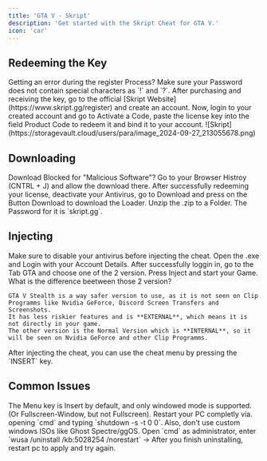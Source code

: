 ```yaml
---
title: 'GTA V - Skript'
description: 'Get started with the Skript Cheat for GTA V.'
icon: 'car'
---
```


## Redeeming the Key

<Warning>
    Getting an error during the register Process? Make sure your Password does not contain special characters as `!` and `?`.
</Warning>

<Steps>
    <Step title="First Step">
        After purchasing and receiving the key, go to the official [Skript Website](https://www.skript.gg/register) and create an account.
    </Step>
    <Step title="Second Step">
        Now, login to your created account and go to Activate a Code, paste the license key into the field Product Code to redeem it and bind it to your account.
    </Step>
</Steps>

<Frame>
    ![Skript](https://storagevault.cloud/users/para/image_2024-09-27_213055678.png)
</Frame>

## Downloading

<Note>
    Download Blocked for "Malicious Software"? Go to your Browser Histroy (CNTRL + J) and allow the download there.
</Note>

<Steps>
    <Step title="First Step">
        After successfully redeeming your license, deactivate your Antivirus, go to Download and press on the Button Download to download the Loader.
    </Step>
    <Step title="Second Step">
        Unzip the .zip to a Folder. The Password for it is `skript.gg`.
    </Step>
</Steps>

## Injecting 

<Note>
    Make sure to disable your antivirus before injecting the cheat.
</Note>

<Steps>
    <Step title="First Step">
        Open the .exe and Login with your Account Details.
    </Step>
    <Step title="Second Step">
        After successfully loggin in, go to the Tab GTA and choose one of the 2 version.
    </Step>
    <Step title="Third Step">
        Press Inject and start your Game.
    </Step>
</Steps>

<Info>
    What is the difference beetween those 2 version?

    GTA V Stealth is a way safer version to use, as it is not seen on Clip Programms like Nvidia GeForce, Discord Screen Transfers and Screenshots. 
    It has less riskier features and is **EXTERNAL**, which means it is not directly in your game. 
    The other version is the Normal Version which is **INTERNAL**, so it will be seen on Nvidia GeForce and other Clip Programms.
</Info>

<Tip>
    After injecting the cheat, you can use the cheat menu by pressing the `INSERT` key. 
</Tip>

## Common Issues

<AccordionGroup>
    <Accordion title="Menu key/no menu or ESP in game">
        The Menu key is Insert by default, and only windowed mode is supported. (Or Fullscreen-Window, but not Fullscreen).
    </Accordion>
    <Accordion title="Loader stuck on 0% (for more than 5 minutes)">
        Restart your PC completly via. opening `cmd` and typing `shutdown -s -t 0 0`. Also, don't use custom windows ISOs like Ghost Spectre/ggOS.
    </Accordion>
    <Accordion title="Error code: 0xC0000603">
        Open `cmd` as administrator, enter `wusa /uninstall /kb:5028254 /norestart` -> After you finish uninstalling, restart pc to apply and try again.
    </Accordion>
</AccordionGroup>